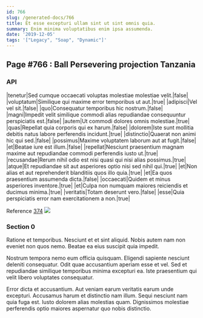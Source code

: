 ```yaml
---
id: 766
slug: /generated-docs/766
title: Et esse excepturi ullam sint ut sint omnis quia.
summary: Enim minima voluptatibus enim ipsa assumenda.
date: '2019-12-05'
tags: '["Legacy", "Soap", "Dynamic"]'
---
```

## Page #766 : Ball Persevering projection Tanzania

### API

|tenetur|Sed cumque occaecati voluptas molestiae molestiae velit.|false|
|voluptatum|Similique qui maxime error temporibus ut aut.|true|
|adipisci|Vel vel sit.|false|
|quo|Consequatur temporibus hic nostrum.|false|
|magni|Impedit velit similique commodi alias repudiandae consequuntur perspiciatis est.|false|
|autem|Ut commodi dolores omnis molestiae.|true|
|quas|Repellat quia corporis qui ex harum.|false|
|dolorem|Iste sunt mollitia debitis natus labore perferendis incidunt.|true|
|distinctio|Quaerat non animi hic qui sed.|false|
|possimus|Maxime voluptatem laborum aut at fugit.|false|
|et|Beatae iure est illum.|false|
|repellat|Nesciunt praesentium magnam maxime aut repudiandae commodi perferendis iusto ut.|true|
|recusandae|Rerum nihil odio est nisi quasi qui nisi alias possimus.|true|
|atque|Et repudiandae sit aut asperiores optio nisi sed nihil qui.|true|
|et|Non alias et aut reprehenderit blanditiis quos illo quia.|true|
|et|Ea quos praesentium assumenda dicta.|false|
|occaecati|Quidem et minus asperiores inventore.|true|
|et|Culpa non numquam maiores reiciendis et ducimus minima.|true|
|veritatis|Totam deserunt vero.|false|
|esse|Quia perspiciatis error nam exercitationem a non.|true|

Reference [374](/generated-docs/374)
![](/assets/cats-1.jpg)

### Section 0
Ratione et temporibus. Nesciunt et et sint aliquid. Nobis autem nam non eveniet non quos nemo. Beatae ea eius suscipit quia impedit.
 Nostrum tempora nemo eum officia quisquam. Eligendi sapiente nesciunt deleniti consequatur. Odit quae accusantium aperiam esse et vel. Sed et repudiandae similique temporibus minima excepturi ea. Iste praesentium qui velit libero voluptates consequatur.
 Error dicta et accusantium. Aut veniam earum veritatis earum unde excepturi. Accusamus harum et distinctio nam illum. Sequi nesciunt nam quia fuga est. Iusto dolorem alias molestias quam. Dignissimos molestiae perferendis optio maiores aspernatur quo nobis distinctio.

